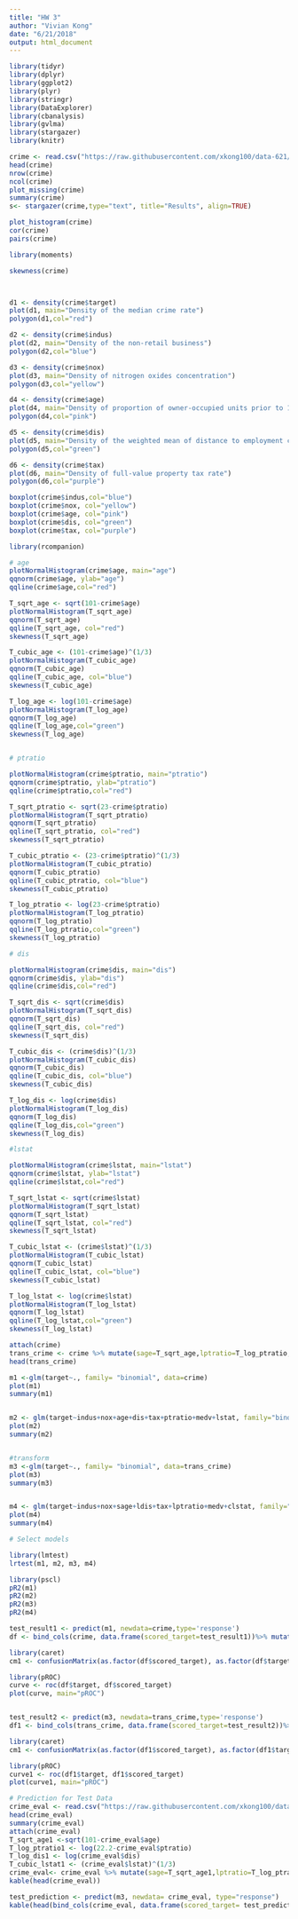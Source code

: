```yaml
---
title: "HW 3"
author: "Vivian Kong"
date: "6/21/2018"
output: html_document
---
```


```r
library(tidyr)
library(dplyr)
library(ggplot2)
library(plyr)
library(stringr)
library(DataExplorer)
library(cbanalysis)
library(gvlma)
library(stargazer)
library(knitr)

crime <- read.csv("https://raw.githubusercontent.com/xkong100/data-621/master/HW%203/crime-training-data.csv", stringsAsFactors = FALSE, check.names = FALSE, na.strings = c("", "NA"))
head(crime)
nrow(crime)
ncol(crime)
plot_missing(crime)
summary(crime)
s<- stargazer(crime,type="text", title="Results", align=TRUE)

plot_histogram(crime)
cor(crime)
pairs(crime)

library(moments)

skewness(crime)



d1 <- density(crime$target)
plot(d1, main="Density of the median crime rate")
polygon(d1,col="red")

d2 <- density(crime$indus)
plot(d2, main="Density of the non-retail business")
polygon(d2,col="blue")

d3 <- density(crime$nox)
plot(d3, main="Density of nitrogen oxides concentration")
polygon(d3,col="yellow")

d4 <- density(crime$age)
plot(d4, main="Density of proportion of owner-occupied units prior to 1940")
polygon(d4,col="pink")

d5 <- density(crime$dis)
plot(d5, main="Density of the weighted mean of distance to employment center")
polygon(d5,col="green")

d6 <- density(crime$tax)
plot(d6, main="Density of full-value property tax rate")
polygon(d6,col="purple")

boxplot(crime$indus,col="blue")
boxplot(crime$nox, col="yellow")
boxplot(crime$age, col="pink")
boxplot(crime$dis, col="green")
boxplot(crime$tax, col="purple")
```

```r
library(rcompanion)

# age
plotNormalHistogram(crime$age, main="age")
qqnorm(crime$age, ylab="age")
qqline(crime$age,col="red")

T_sqrt_age <- sqrt(101-crime$age)
plotNormalHistogram(T_sqrt_age)
qqnorm(T_sqrt_age)
qqline(T_sqrt_age, col="red")
skewness(T_sqrt_age)

T_cubic_age <- (101-crime$age)^(1/3)
plotNormalHistogram(T_cubic_age)
qqnorm(T_cubic_age)
qqline(T_cubic_age, col="blue")
skewness(T_cubic_age)

T_log_age <- log(101-crime$age)
plotNormalHistogram(T_log_age)
qqnorm(T_log_age)
qqline(T_log_age,col="green")
skewness(T_log_age)


# ptratio

plotNormalHistogram(crime$ptratio, main="ptratio")
qqnorm(crime$ptratio, ylab="ptratio")
qqline(crime$ptratio,col="red")

T_sqrt_ptratio <- sqrt(23-crime$ptratio)
plotNormalHistogram(T_sqrt_ptratio)
qqnorm(T_sqrt_ptratio)
qqline(T_sqrt_ptratio, col="red")
skewness(T_sqrt_ptratio)

T_cubic_ptratio <- (23-crime$ptratio)^(1/3)
plotNormalHistogram(T_cubic_ptratio)
qqnorm(T_cubic_ptratio)
qqline(T_cubic_ptratio, col="blue")
skewness(T_cubic_ptratio)

T_log_ptratio <- log(23-crime$ptratio)
plotNormalHistogram(T_log_ptratio)
qqnorm(T_log_ptratio)
qqline(T_log_ptratio,col="green")
skewness(T_log_ptratio)

# dis

plotNormalHistogram(crime$dis, main="dis")
qqnorm(crime$dis, ylab="dis")
qqline(crime$dis,col="red")

T_sqrt_dis <- sqrt(crime$dis)
plotNormalHistogram(T_sqrt_dis)
qqnorm(T_sqrt_dis)
qqline(T_sqrt_dis, col="red")
skewness(T_sqrt_dis)

T_cubic_dis <- (crime$dis)^(1/3)
plotNormalHistogram(T_cubic_dis)
qqnorm(T_cubic_dis)
qqline(T_cubic_dis, col="blue")
skewness(T_cubic_dis)

T_log_dis <- log(crime$dis)
plotNormalHistogram(T_log_dis)
qqnorm(T_log_dis)
qqline(T_log_dis,col="green")
skewness(T_log_dis)

#lstat

plotNormalHistogram(crime$lstat, main="lstat")
qqnorm(crime$lstat, ylab="lstat")
qqline(crime$lstat,col="red")

T_sqrt_lstat <- sqrt(crime$lstat)
plotNormalHistogram(T_sqrt_lstat)
qqnorm(T_sqrt_lstat)
qqline(T_sqrt_lstat, col="red")
skewness(T_sqrt_lstat)

T_cubic_lstat <- (crime$lstat)^(1/3)
plotNormalHistogram(T_cubic_lstat)
qqnorm(T_cubic_lstat)
qqline(T_cubic_lstat, col="blue")
skewness(T_cubic_lstat)

T_log_lstat <- log(crime$lstat)
plotNormalHistogram(T_log_lstat)
qqnorm(T_log_lstat)
qqline(T_log_lstat,col="green")
skewness(T_log_lstat)

attach(crime)
trans_crime <- crime %>% mutate(sage=T_sqrt_age,lptratio=T_log_ptratio,ldis= T_log_dis, clstat=T_cubic_lstat) %>% dplyr ::select(-age,-ptratio,-dis,-lstat)
head(trans_crime)

```

```r

m1 <-glm(target~., family= "binomial", data=crime)
plot(m1)
summary(m1)


m2 <- glm(target~indus+nox+age+dis+tax+ptratio+medv+lstat, family="binomial", data=crime)
plot(m2)
summary(m2)


#transform
m3 <-glm(target~., family= "binomial", data=trans_crime)
plot(m3)
summary(m3)


m4 <- glm(target~indus+nox+sage+ldis+tax+lptratio+medv+clstat, family="binomial", data=trans_crime)
plot(m4)
summary(m4)

```

```r
# Select models

library(lmtest)
lrtest(m1, m2, m3, m4)

library(pscl)
pR2(m1)
pR2(m2)
pR2(m3)
pR2(m4)
```

```r

test_result1 <- predict(m1, newdata=crime,type='response')
df <- bind_cols(crime, data.frame(scored_target=test_result1))%>% mutate(scored_target=ifelse(scored_target>0.5, 1, 0)) %>% print

library(caret)
cm1 <- confusionMatrix(as.factor(df$scored_target), as.factor(df$target), positive="1", mode="everything") %>% print

library(pROC)
curve <- roc(df$target, df$scored_target)
plot(curve, main="pROC")


test_result2 <- predict(m3, newdata=trans_crime,type='response')
df1 <- bind_cols(trans_crime, data.frame(scored_target=test_result2))%>% mutate(scored_target=ifelse(scored_target>0.5, 1, 0)) %>% print

library(caret)
cm1 <- confusionMatrix(as.factor(df1$scored_target), as.factor(df1$target), positive="1", mode="everything") %>% print

library(pROC)
curve1 <- roc(df1$target, df1$scored_target)
plot(curve1, main="pROC")
```


```r
# Prediction for Test Data
crime_eval <- read.csv("https://raw.githubusercontent.com/xkong100/data-621/master/HW%203/crime-evaluation-data.csv", stringsAsFactors = FALSE, check.names = FALSE, na.strings = c("", "NA"))
head(crime_eval)
summary(crime_eval)
attach(crime_eval)
T_sqrt_age1 <-sqrt(101-crime_eval$age)
T_log_ptratio1 <- log(22.2-crime_eval$ptratio)
T_log_dis1 <- log(crime_eval$dis)
T_cubic_lstat1 <- (crime_eval$lstat)^(1/3)
crime_eval<- crime_eval %>% mutate(sage=T_sqrt_age1,lptratio=T_log_ptratio1,ldis= T_log_dis1, clstat=T_cubic_lstat1) %>% dplyr ::select(-age,-ptratio,-dis,-lstat)
kable(head(crime_eval))

test_prediction <- predict(m3, newdata= crime_eval, type="response")
kable(head(bind_cols(crime_eval, data.frame(scored_target= test_prediction)) %>% mutate (scored_target= ifelse(scored_target > 0.5, 1, 0)) %>% print))

```

